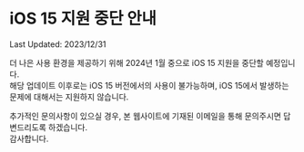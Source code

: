 
# iOS 15 지원 중단 안내

<div style={{ textAlign: 'right' }}>
  Last Updated: 2023/12/31
</div>

더 나은 사용 환경을 제공하기 위해 2024년 1월 중으로 iOS 15 지원을 중단할 예정입니다.  
해당 업데이트 이후로는 iOS 15 버전에서의 사용이 불가능하며, iOS 15에서 발생하는 문제에 대해서는 지원하지 않습니다.

추가적인 문의사항이 있으실 경우, 본 웹사이트에 기재된 이메일을 통해 문의주시면 답변드리도록 하겠습니다.  
감사합니다.